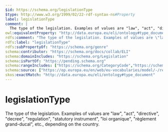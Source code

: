 ```yaml
---
$id: https://schema.org/legislationType
$type: http://www.w3.org/1999/02/22-rdf-syntax-ns#Property
label: legislationType
comment: |
  The type of the legislation. Examples of values are "law", "act", "directive", "decree", "regulation", "statutory instrument", "loi organique", "règlement grand-ducal", etc., depending on the country.
owl:equivalentProperty: "http://data.europa.eu/eli/ontology#type_document"
rdfs:comment: "The type of the legislation. Examples of values are \"law\", \"act\", \"directive\", \"decree\", \"regulation\", \"statutory instrument\", \"loi organique\", \"règlement grand-ducal\", etc., depending on the country."
rdfs:label: "legislationType"
rdfs:subPropertyOf: "https://schema.org/genre"
schema:contributor: "https://schema.org/docs/collab/ELI"
schema:domainIncludes: "https://schema.org/Legislation"
schema:isPartOf: "https://pending.schema.org"
schema:rangeIncludes: ["https://schema.org/CategoryCode","https://schema.org/Text"]
schema:source: ["https://op.europa.eu/en/web/eu-vocabularies/model/-/resource/dataset/eli","https://github.com/schemaorg/schemaorg/issues/1156"]
skos:exactMatch: "http://data.europa.eu/eli/ontology#type_document"
---
```


# legislationType

The type of the legislation. Examples of values are "law", "act", "directive", "decree", "regulation", "statutory instrument", "loi organique", "règlement grand-ducal", etc., depending on the country.

